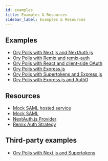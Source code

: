 ```yaml
---
id: examples
title: Examples & Resources
sidebar_label: Examples & Resources
---
```


## Examples

- [Ory Polis with Next.js and NextAuth.js](https://github.com/ory/polis-examples/tree/main/apps/next-auth)
- [Ory Polis with Remix and remix-auth](https://github.com/boxyhq/jackson-remix-auth)
- [Ory Polis with React and client-side OAuth](https://github.com/ory/polis-examples/tree/main/apps/react-example)
- [Ory Polis with Express.js](https://github.com/ory/polis-examples/tree/main/apps/express)
- [Ory Polis with Supertokens and Express.js](https://github.com/boxyhq/jackson-supertokens-express)
- [Ory Polis with Express.js and Auth0](https://github.com/boxyhq/express-jackson-auth0-demo)

## Resources

- [Mock SAML hosted service](https://mocksaml.com)
- [Mock SAML](https://github.com/boxyhq/mock-saml)
- [NextAuth.js Provider](https://next-auth.js.org/providers/boxyhq-saml)
- [Remix Auth Strategy](https://github.com/boxyhq/remix-auth-saml)

## Third-party examples

- [Ory Polis with Next.js and Supertokens](https://github.com/nadilas/jackson-next-supertokens)
